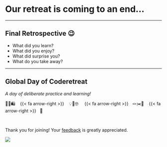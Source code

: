 # Our retreat is coming to an end...

---

## Final Retrospective 😉

* What did you learn?
* What did you enjoy?
* What did surprise you?
* What do you take away?

---

## Global Day of Coderetreat

*A day of deliberate practice and learning!*

🛒🧾🛍️ &nbsp;&nbsp; {{< fa arrow-right >}}  &nbsp;&nbsp; 💡🤝🤓 &nbsp;&nbsp;&nbsp;  {{< fa arrow-right >}}  &nbsp;&nbsp;🪢✂️🧵&nbsp;&nbsp;&nbsp;  {{< fa arrow-right >}}  &nbsp;&nbsp;🥳

<br>

Thank you for joining! Your [feedback](https://pads.c3w.at/form/#/2/form/view/tM+9tLh82H6yKGbg0kTiCjkU+6zRcJLTXZ-IWbUH99Y/) is greatly appreciated.

![](sessions/n_outro/feedback_form_qr_code.svg){.r-stretch}

